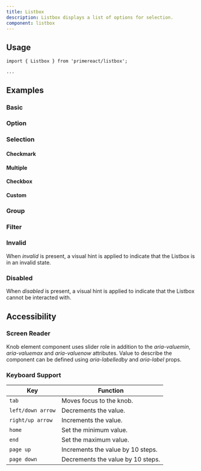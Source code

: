 ```yaml
---
title: Listbox
description: Listbox displays a list of options for selection.
component: listbox
---
```


## Usage

```tsx
import { Listbox } from 'primereact/listbox';
```

```tsx
...
```

## Examples

### Basic

<DocDemoViewer name="listbox:basic-demo" />

### Option

<DocDemoViewer name="listbox:option-demo" />

### Selection

#### Checkmark

<DocDemoViewer name="listbox:checkmark-selection-demo" />

#### Multiple

<DocDemoViewer name="listbox:multiple-selection-demo" />

#### Checkbox

<DocDemoViewer name="listbox:checkbox-selection-demo" />

#### Custom

<DocDemoViewer name="listbox:custom-selection-demo" />

### Group

<DocDemoViewer name="listbox:group-demo" />

### Filter

<DocDemoViewer name="listbox:filter-demo" />

### Invalid

When _invalid_ is present, a visual hint is applied to indicate that the Listbox is in an invalid state.

<DocDemoViewer name="listbox:invalid-demo" />

### Disabled

When _disabled_ is present, a visual hint is applied to indicate that the Listbox cannot be interacted with.

<DocDemoViewer name="listbox:disabled-demo" />

## Accessibility

### Screen Reader

Knob element component uses slider role in addition to the _aria-valuemin_, _aria-valuemax_ and _aria-valuenow_ attributes. Value to describe the component can be defined using _aria-labelledby_ and _aria-label_ props.

### Keyboard Support

| Key               | Function                          |
| ----------------- | --------------------------------- |
| `tab`             | Moves focus to the knob.          |
| `left/down arrow` | Decrements the value.             |
| `right/up arrow`  | Increments the value.             |
| `home`            | Set the minimum value.            |
| `end`             | Set the maximum value.            |
| `page up`         | Increments the value by 10 steps. |
| `page down`       | Decrements the value by 10 steps. |
